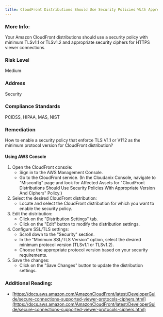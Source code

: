 ```yaml
---
title: CloudFront Distributions Should Use Security Policies With Appropriate Version And Ciphers
---
```


### More Info:

Your Amazon CloudFront distributions should use a security policy with minimum TLSv1.1 or TLSv1.2 and appropriate security ciphers for HTTPS viewer connections.

### Risk Level

Medium

### Address

Security

### Compliance Standards

PCIDSS, HIPAA, MAS, NIST

### Remediation

How to enable a security policy that enforce TLS V1.1 or V1?2 as the minimum protocol version for CloudFront distribution?

#### Using AWS Console

1. Open the CloudFront console:
   - Sign in to the AWS Management Console.
   - Go to the CloudFront service.
     (In the Cloudanix Console, navigate to "Misconfig" page and look for Affected Assets for "CloudFront Distributions Should Use Security Policies With Appropriate Version And Ciphers" Policy.)
2. Select the desired CloudFront distribution:
   - Locate and select the CloudFront distribution for which you want to enable the security policy.
3. Edit the distribution:
   - Click on the "Distribution Settings" tab.
   - Click on the "Edit" button to modify the distribution settings.
4. Configure SSL/TLS settings:
   - Scroll down to the "Security" section.
   - In the "Minimum SSL/TLS Version" option, select the desired minimum protocol version (TLSv1.1 or TLSv1.2).
   - Choose the appropriate protocol version based on your security requirements.
5. Save the changes:
   - Click on the "Save Changes" button to update the distribution settings.

### Additional Reading:

- [https://docs.aws.amazon.com/AmazonCloudFront/latest/DeveloperGuide/secure-connections-supported-viewer-protocols-ciphers.html](https://docs.aws.amazon.com/AmazonCloudFront/latest/DeveloperGuide/secure-connections-supported-viewer-protocols-ciphers.html)
